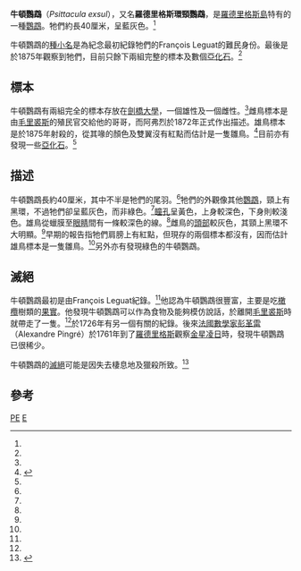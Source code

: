 {{speciesbox
| image =Psittacula exsul.jpg
| image_width = 250px
| status = EX
| status_system = IUCN3.1
| status_ref = <ref>{{IUCN2008|assessors=BirdLife International|year=2008|id=142564|title=Psittacula exsul|downloaded=1 Nov 2008}}</ref>
| species = exsul
| authority = {{link-en|阿弗烈·牛頓|Alfred_Newton}}, 1872
| range_map           = LocationRodrigues.PNG
| range_map_caption   = [[羅德里格斯島|羅德里格斯島]]的位置
 | synonyms            =
* ''Palaeornis exsul'' <small>Newton, 1872</small>
}}

'''牛頓鸚鵡'''（''Psittacula exsul''），又名'''羅德里格斯環頸鸚鵡'''，是[[羅德里格斯島|羅德里格斯島]]特有的一種[[鸚鵡|鸚鵡]]。牠們約長40厘米，呈藍灰色。<ref name = Fuller1987/>

牛頓鸚鵡的[[種小名|種小名]]是為紀念最初紀錄牠們的François Leguat的難民身份。最後是於1875年觀察到牠們，目前只餘下兩組完整的標本及數個[[亞化石|亞化石]]。<ref name =Birdlife-1531/>

==標本==
牛頓鸚鵡有兩組完全的標本存放在[[劍橋大學|劍橋大學]]，一個雄性及一個雌性。<ref name = Fuller1987/>雌鳥標本是由[[毛里裘斯|毛里裘斯]]的殖民官{{link-en|愛德華·牛頓|Edward Newton}}交給他的哥哥{{link-en|阿弗烈·牛頓|Alfred Newton}}，而阿弗烈於1872年正式作出描述。雄鳥標本是於1875年射殺的，從其喙的顏色及雙翼沒有紅點而估計是一隻雛鳥。<ref name = Fuller1987>{{cite book en |title = Extinct Birds |pages = 143–4 |first = Errol |last = Fuller | year = 1987| publisher = Penguin Books (England) |isbn = 0670817972}}</ref>目前亦有發現一些[[亞化石|亞化石]]。<ref name =Birdlife-1531/>

==描述==
牛頓鸚鵡長約40厘米，其中不半是牠們的尾羽。<ref name = Fuller1987/>牠們的外觀像其他[[鸚鵡|鸚鵡]]，頸上有黑環，不過牠們卻呈藍灰色，而非綠色。<ref name = Fuller1987/>[[瞳孔|瞳孔]]呈黃色，上身較深色，下身則較淺色。雄鳥從蠟膜至[[眼睛|眼睛]]間有一條較深色的線。<ref name = Fuller1987/>雌鳥的[[頭部|頭部]]較灰色，其頸上黑環不大明顯。<ref name = Fuller1987/>早期的報告指牠們肩膀上有紅點，但現存的兩個標本都沒有，因而估計雄鳥標本是一隻雛鳥。<ref name = Fuller1987/>另外亦有發現綠色的牛頓鸚鵡。

==滅絕==
牛頓鸚鵡最初是由François Leguat紀錄。<ref name = Fuller1987/>他認為牛頓鸚鵡很豐富，主要是吃[[橄欖|橄欖]]樹類的[[果實|果實]]。他發現牛頓鸚鵡可以作為食物及能夠模仿說話，於離開[[毛里裘斯|毛里裘斯]]時就帶走了一隻。<ref name = Fuller1987/>於1726年有另一個有關的紀錄。後來[[法國|法國]][[數學家|數學家]][[彭革雷|彭革雷]]（Alexandre Pingré）於1761年到了[[羅德里格斯|羅德里格斯]]觀察[[金星凌日|金星凌日]]時，發現牛頓鸚鵡已很稀少。

牛頓鸚鵡的[[滅絕|滅絕]]可能是因失去棲息地及獵殺所致。<ref name =Birdlife-1531>{{Cite web |url=http://www.birdlife.org/datazone/species/index.html?action=SpcHTMDetails.asp&sid=1531&m=0 |title=BirdLife Species Factsheet: ''Psittacula exsul'' |access-date=2009-01-14 |archive-date=2009-01-05 |archive-url=https://web.archive.org/web/20090105150605/http://www.birdlife.org/datazone/species/index.html?action=SpcHTMDetails.asp&sid=1531&m=0 |dead-url=no }}</ref>

==參考==
{{reflist}}

{{Taxonbar|from=Q634873}}

[[Category:IUCN紅色名錄絕滅物種|PE]]
[[Category:鸚鵡屬|E]]